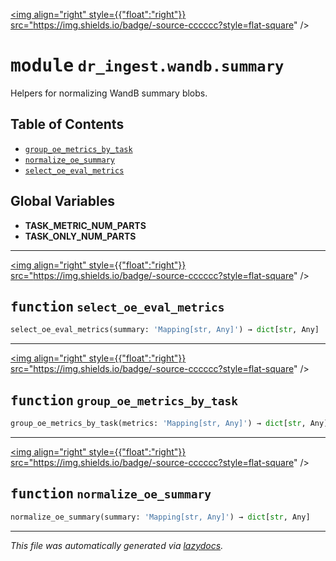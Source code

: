 
<a href="https://github.com/drothermel/dr_ingest/blob/main/dr_ingest/wandb/summary#L0"><img align="right" style={{"float":"right"}} src="https://img.shields.io/badge/-source-cccccc?style=flat-square" /></a>

# <kbd>module</kbd> `dr_ingest.wandb.summary`
Helpers for normalizing WandB summary blobs.


## Table of Contents
- [`group_oe_metrics_by_task`](./dr_ingest.wandb.summary#function-group-oe-metrics-by-task)
- [`normalize_oe_summary`](./dr_ingest.wandb.summary#function-normalize-oe-summary)
- [`select_oe_eval_metrics`](./dr_ingest.wandb.summary#function-select-oe-eval-metrics)


**Global Variables**
---------------
- **TASK_METRIC_NUM_PARTS**
- **TASK_ONLY_NUM_PARTS**

---

<a href="https://github.com/drothermel/dr_ingest/blob/main/dr_ingest/wandb/summary/select_oe_eval_metrics#L14"><img align="right" style={{"float":"right"}} src="https://img.shields.io/badge/-source-cccccc?style=flat-square" /></a>

## <kbd>function</kbd> `select_oe_eval_metrics`

```python
select_oe_eval_metrics(summary: 'Mapping[str, Any]') → dict[str, Any]
```





---

<a href="https://github.com/drothermel/dr_ingest/blob/main/dr_ingest/wandb/summary/group_oe_metrics_by_task#L18"><img align="right" style={{"float":"right"}} src="https://img.shields.io/badge/-source-cccccc?style=flat-square" /></a>

## <kbd>function</kbd> `group_oe_metrics_by_task`

```python
group_oe_metrics_by_task(metrics: 'Mapping[str, Any]') → dict[str, Any]
```





---

<a href="https://github.com/drothermel/dr_ingest/blob/main/dr_ingest/wandb/summary/normalize_oe_summary#L43"><img align="right" style={{"float":"right"}} src="https://img.shields.io/badge/-source-cccccc?style=flat-square" /></a>

## <kbd>function</kbd> `normalize_oe_summary`

```python
normalize_oe_summary(summary: 'Mapping[str, Any]') → dict[str, Any]
```







---

_This file was automatically generated via [lazydocs](https://github.com/ml-tooling/lazydocs)._
